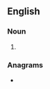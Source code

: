 ==English==

===Noun===
{{head|en|noun plural form}}

# {{plural of|abettal|lang=en}}

===Anagrams===
* {{anagrams|en|a=aabelstt|statable|tastable}}